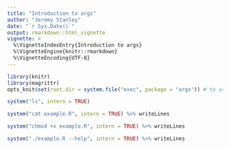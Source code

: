 ```yaml
---
title: "Introduction to args"
author: "Jeremy Stanley"
date: "`r Sys.Date()`"
output: rmarkdown::html_vignette
vignette: >
  %\VignetteIndexEntry{Introduction to args}
  %\VignetteEngine{knitr::rmarkdown}
  %\VignetteEncoding{UTF-8}
---
```


```r
library(knitr)
library(magrittr)
opts_knit$set(root.dir = system.file("exec", package = "args")) # to access the Rscript file
```

```r
system("ls", intern = TRUE)
```

```r
system("cat example.R", intern = TRUE) %>% writeLines
```

```r
system("chmod +x example.R", intern = TRUE) %>% writeLines
```

```r
system("./example.R --help", intern = TRUE) %>% writeLines
```
